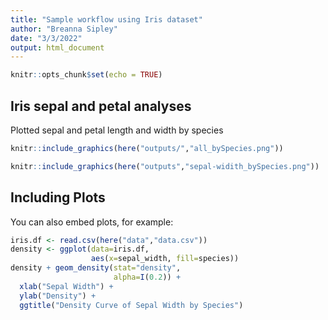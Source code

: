 ```yaml
---
title: "Sample workflow using Iris dataset"
author: "Breanna Sipley"
date: "3/3/2022"
output: html_document
---
```


```r
knitr::opts_chunk$set(echo = TRUE)
```

## Iris sepal and petal analyses

Plotted sepal and petal length and width by species

```r
knitr::include_graphics(here("outputs/","all_bySpecies.png"))
```

```r
knitr::include_graphics(here("outputs","sepal-widith_bySpecies.png"))
```

## Including Plots

You can also embed plots, for example:

```r
iris.df <- read.csv(here("data","data.csv"))
density <- ggplot(data=iris.df, 
                  aes(x=sepal_width, fill=species))
density + geom_density(stat="density", 
                       alpha=I(0.2)) +
  xlab("Sepal Width") +  
  ylab("Density") + 
  ggtitle("Density Curve of Sepal Width by Species")

```
